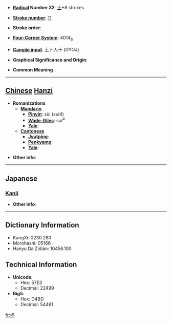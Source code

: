* '''[[Wiktionary:Chinese radical index| Radical]] Number 32''': [[Wiktionary:Chinese radical index 土|土]]+8 strokes

* '''[[Wiktionary:Chinese total strokes index|Stroke number]]''': [[Wiktionary:Chinese total strokes index 11|11]]

* '''Stroke order''': 

* '''[[Wiktionary:Chinese four corner index|Four-Corner System]]''': 4014<sub>8</sub>

* '''[[Wiktionary:Chinese Cangjie index|Cangjie input]]''': 土卜人十 (GYOJ)

* '''Graphical Significance and Origin''': 

* '''Common Meaning'''

----

== [[Chinese]] [[Hanzi]] ==

* '''Romanizations'''
** '''[[Mandarin]]'''
*** '''[[Pinyin]]''': sùi (sui4)
*** '''[[Wade-Giles]]''': sui<sup>4</sup>
*** '''[[Yale]]''': 
** '''[[Cantonese]]'''
*** '''[[Jyutping]]''':
*** '''[[Penkyamp]]''': 
*** '''[[Yale]]''': 

* '''Other info''': 

----

==Japanese==
===[[Kanji]]===
{{kanji|on readings=[[さい]] (sai), [[そつ]] (sotsu)
|kun readings=[[かれつち]] (karetsuchi)
}}

* '''Other info''':  

----

== Dictionary Information ==

* KangXi: 0230.280
* Morohashi: 05166
* Hanyu Da Zidian: 10456.100

== Technical Information ==

* '''Unicode''':
** Hex: 57E3
** Decimal: 22499
* '''Big5''':
** Hex: D4BD
** Decimal: 54461

[[fr:埣]]